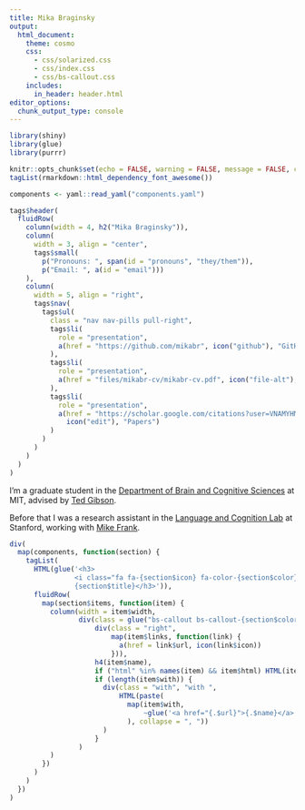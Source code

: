```yaml
---
title: Mika Braginsky
output:
  html_document:
    theme: cosmo
    css:
      - css/solarized.css
      - css/index.css
      - css/bs-callout.css
    includes:
      in_header: header.html
editor_options: 
  chunk_output_type: console
---
```


```r
library(shiny)
library(glue)
library(purrr)

knitr::opts_chunk$set(echo = FALSE, warning = FALSE, message = FALSE, cache = FALSE)
tagList(rmarkdown::html_dependency_font_awesome())

components <- yaml::read_yaml("components.yaml")
```

<div class="container">
```r
tags$header(
  fluidRow(
    column(width = 4, h2("Mika Braginsky")),
    column(
      width = 3, align = "center",
      tags$small(
        p("Pronouns: ", span(id = "pronouns", "they/them")),
        p("Email: ", a(id = "email")))
    ),
    column(
      width = 5, align = "right",
      tags$nav(
        tags$ul(
          class = "nav nav-pills pull-right",
          tags$li(
            role = "presentation",
            a(href = "https://github.com/mikabr", icon("github"), "GitHub")
          ),
          tags$li(
            role = "presentation",
            a(href = "files/mikabr-cv/mikabr-cv.pdf", icon("file-alt"), "CV")
          ),
          tags$li(
            role = "presentation",
            a(href = "https://scholar.google.com/citations?user=VNAMYHMAAAAJ",
              icon("edit"), "Papers")
          )
        )
      )
    )
  )
)
```

I'm a graduate student in the [Department of Brain and Cognitive Sciences](http://bcs.mit.edu) at MIT, advised by [Ted Gibson](http://tedlab.mit.edu/people.html).

Before that I was a research assistant in the [Language and Cognition Lab](http://langcog.stanford.edu/) at Stanford, working with [Mike Frank](http://web.stanford.edu/~mcfrank/).

```r
div(
  map(components, function(section) {
    tagList(
      HTML(glue('<h3>
                <i class="fa fa-{section$icon} fa-color-{section$color}"></i>
                {section$title}</h3>')),
      fluidRow(
        map(section$items, function(item) {
          column(width = item$width,
                 div(class = glue("bs-callout bs-callout-{section$color}"),
                     div(class = "right",
                         map(item$links, function(link) {
                           a(href = link$url, icon(link$icon))
                         })),
                     h4(item$name),
                     if ("html" %in% names(item) && item$html) HTML(item$text) else p(item$text),
                     if (length(item$with)) {
                       div(class = "with", "with ",
                           HTML(paste(
                             map(item$with,
                                 ~glue('<a href="{.$url}">{.$name}</a>')
                             ), collapse = ", "))
                       )
                     }
                 )
          )
        })
      )
    )
  })
)
```

</div>
